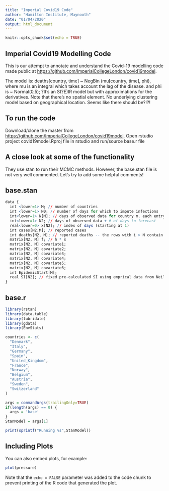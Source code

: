 ```yaml
---
title: "Imperial Covid19 Code"
author: "Hamilton Institute, Maynooth"
date: "01/04/2020"
output: html_document
---
```


```r
knitr::opts_chunk$set(echo = TRUE)
```

## Imperial Covid19 Modelling Code

This is our attempt to annotate and understand the Covid-19 modelling code made public at <https://github.com/ImperialCollegeLondon/covid19model>. 

The model is:
deaths[country, time] ~ NegBin (mu[country, time], phi), where mu is an integral which takes account the lag of the disease. and phi is ~ Normal(0,5);
?It's an S(?E)IR model but with approximations for the derivatives. Note that there's no spatial element. No underlying clustering model based on geographical location. Seems like there should be?!?!

## To run the code

Download/clone the master from  <https://github.com/ImperialCollegeLondon/covid19model>. Open rstudio project covid19model.Rproj file in rstudio and run/source base.r file

## A close look at some of the functionality
They use stan to run their MCMC methods. However, the base.stan file is not very well commented. Let's try to add some helpful comments!

## base.stan

```r
data {
  int <lower=1> M; // number of countries
  int <lower=1> N0; // number of days for which to impute infections
  int<lower=1> N[M]; // days of observed data for country m. each entry must be <= N2
  int<lower=1> N2; // days of observed data + # of days to forecast
  real<lower=0> x[N2]; // index of days (starting at 1)
  int cases[N2,M]; // reported cases
  int deaths[N2, M]; // reported deaths -- the rows with i > N contain -1 and should be ignored
  matrix[N2, M] f; // h * s
  matrix[N2, M] covariate1;
  matrix[N2, M] covariate2;
  matrix[N2, M] covariate3;
  matrix[N2, M] covariate4;
  matrix[N2, M] covariate5;
  matrix[N2, M] covariate6;
  int EpidemicStart[M];
  real SI[N2]; // fixed pre-calculated SI using emprical data from Neil
}
```
## base.r

```r
library(rstan)
library(data.table)
library(lubridate)
library(gdata)
library(EnvStats)

countries <- c(
  "Denmark",
  "Italy",
  "Germany",
  "Spain",
  "United_Kingdom",
  "France",
  "Norway",
  "Belgium",
  "Austria", 
  "Sweden",
  "Switzerland"
)

args = commandArgs(trailingOnly=TRUE)
if(length(args) == 0) {
  args = 'base'
} 
StanModel = args[1]

print(sprintf("Running %s",StanModel))
```



## Including Plots

You can also embed plots, for example:

```r
plot(pressure)
```

Note that the `echo = FALSE` parameter was added to the code chunk to prevent printing of the R code that generated the plot.

